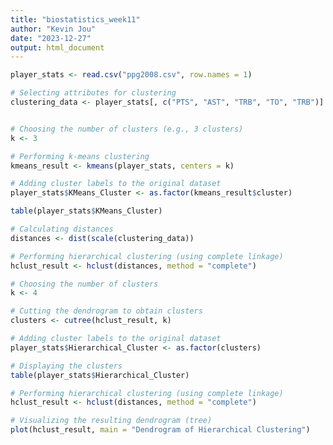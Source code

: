 ---
title: "biostatistics_week11"
author: "Kevin Jou"
date: "2023-12-27"
output: html_document
---

```{r}
player_stats <- read.csv("ppg2008.csv", row.names = 1)
```

```{r}
# Selecting attributes for clustering
clustering_data <- player_stats[, c("PTS", "AST", "TRB", "TO", "TRB")]


# Choosing the number of clusters (e.g., 3 clusters)
k <- 3

# Performing k-means clustering
kmeans_result <- kmeans(player_stats, centers = k)

# Adding cluster labels to the original dataset
player_stats$KMeans_Cluster <- as.factor(kmeans_result$cluster)

table(player_stats$KMeans_Cluster)
```

```{r}
# Calculating distances
distances <- dist(scale(clustering_data))

# Performing hierarchical clustering (using complete linkage)
hclust_result <- hclust(distances, method = "complete")

# Choosing the number of clusters
k <- 4

# Cutting the dendrogram to obtain clusters
clusters <- cutree(hclust_result, k)

# Adding cluster labels to the original dataset
player_stats$Hierarchical_Cluster <- as.factor(clusters)

# Displaying the clusters
table(player_stats$Hierarchical_Cluster)

# Performing hierarchical clustering (using complete linkage)
hclust_result <- hclust(distances, method = "complete")

# Visualizing the resulting dendrogram (tree)
plot(hclust_result, main = "Dendrogram of Hierarchical Clustering")

```





